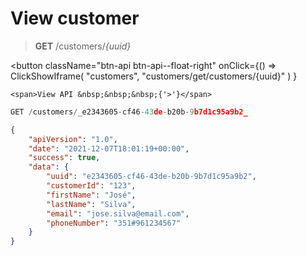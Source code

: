 # View customer

> **GET** /customers/_\{uuid}_


<button className="btn-api btn-api--float-right"
	onClick={() =>
		ClickShowIframe(
			"customers",
			"customers/get/customers/{uuid}"
		)
	}
>
	<span>View API &nbsp;&nbsp;&nbsp;{'>'}</span>
</button>


<Tabs>
<TabItem value="request" label="Request">

```js
GET /customers/_e2343605-cf46-43de-b20b-9b7d1c95a9b2_
```

</TabItem>
<TabItem value="response" label="Response">

```json
{
	"apiVersion": "1.0",
	"date": "2021-12-07T18:01:19+00:00",
	"success": true,
	"data": {
		"uuid": "e2343605-cf46-43de-b20b-9b7d1c95a9b2",
		"customerId": "123",
		"firstName": "José",
		"lastName": "Silva",
		"email": "jose.silva@email.com",
		"phoneNumber": "351#961234567"
	}
}
```

</TabItem>
</Tabs>
